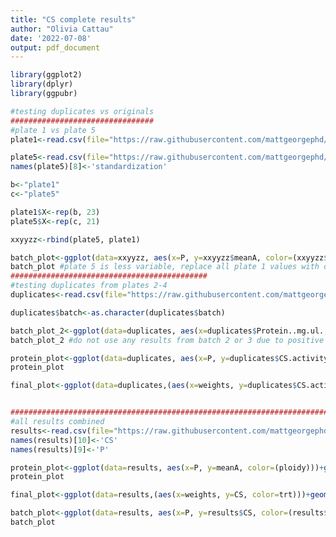 ```yaml
---
title: "CS complete results"
author: "Olivia Cattau"
date: '2022-07-08'
output: pdf_document
---
```


```r
library(ggplot2)
library(dplyr)
library(ggpubr)

#testing duplicates vs originals
################################
#plate 1 vs plate 5
plate1<-read.csv(file="https://raw.githubusercontent.com/mattgeorgephd/NOPP-gigas-ploidy-temp/main/202107_EXP2/citrate_synthase/results/result_23.csv")

plate5<-read.csv(file="https://raw.githubusercontent.com/mattgeorgephd/NOPP-gigas-ploidy-temp/main/202107_EXP2/citrate_synthase/results/result_105.csv")
names(plate5)[8]<-'standardization'

b<-"plate1"
c<-"plate5"

plate1$X<-rep(b, 23)
plate5$X<-rep(c, 21)

xxyyzz<-rbind(plate5, plate1)

batch_plot<-ggplot(data=xxyyzz, aes(x=P, y=xxyyzz$meanA, color=(xxyyzz$X)))+geom_point()+theme_bw()+geom_smooth(method="lm", se=FALSE, formula=y~x)+geom_text(label=xxyyzz$Label, nudge_x=0.005)+ ylab("A")
batch_plot #plate 5 is less variable, replace all plate 1 values with corresponding values in plate 5 except R47 (no duplicates)
############################################
#testing duplicates from plates 2-4
duplicates<-read.csv(file="https://raw.githubusercontent.com/mattgeorgephd/NOPP-gigas-ploidy-temp/main/202107_EXP2/citrate_synthase/results/duplicates_test.csv")

duplicates$batch<-as.character(duplicates$batch)

batch_plot_2<-ggplot(data=duplicates, aes(x=duplicates$Protein..mg.ul., y=duplicates$meanA, color=(duplicates$batch)))+geom_point()+theme_bw()+geom_smooth(method="lm", se=FALSE, formula=y ~ poly(x, 1))+geom_text(label=duplicates$Label, nudge_x=0.005)+ ylab("A")
batch_plot_2 #do not use any results from batch 2 or 3 due to positive slope, use results from 4 and 5, comment out line 36 to combine batches 

protein_plot<-ggplot(data=duplicates, aes(x=P, y=duplicates$CS.activity..nmol..mg.min.., color=(ploidy)))+geom_point()+theme_bw()+geom_smooth(method="lm", se=FALSE, formula=y~x)+geom_text(label=duplicates$Label, nudge_x=0.005)+ ylab("CS Activity (nmol/(mg*min))")
protein_plot

final_plot<-ggplot(data=duplicates,(aes(x=weights, y=duplicates$CS.activity..nmol..mg.min.., color=trt)))+geom_point()+theme_bw()+geom_smooth(method="lm", se=FALSE, formula = y ~ x ) + ylab("CS Activity (nmol/(mg*min))")


##############################################################################
#all results combined
results<-read.csv(file="https://raw.githubusercontent.com/mattgeorgephd/NOPP-gigas-ploidy-temp/main/202107_EXP2/citrate_synthase/results/result_1-70.csv")
names(results)[10]<-'CS'
names(results)[9]<-'P'

protein_plot<-ggplot(data=results, aes(x=P, y=meanA, color=(ploidy)))+geom_point()+theme_bw()+geom_smooth(method="lm", se=FALSE, formula=y~x)+geom_text(label=results$Label, nudge_x=0.005)+ ylab("A")
protein_plot

final_plot<-ggplot(data=results,(aes(x=weights, y=CS, color=trt)))+geom_point()+theme_bw()+geom_smooth(method="lm", se=FALSE, formula = y ~ x ) + ylab("CS Activity (nmol/(mg*min))")

batch_plot<-ggplot(data=results, aes(x=P, y=results$CS, color=(results$batch)))+geom_point()+theme_bw()+geom_smooth(method="lm", se=FALSE, formula=y~x)+geom_text(label=results$Label, nudge_x=0.005)+ ylab("CS Activity (nmol/(mg*min))")
batch_plot
```